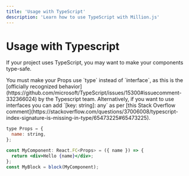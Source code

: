 ```yaml
---
title: 'Usage with TypeScript'
description: 'Learn how to use TypeScript with Million.js'
---
```



# Usage with Typescript

If your project uses TypeScript, you may want to make your components type-safe.

<Callout type="warning">
  You must make your Props use `type` instead of `interface`, as this is the
  [officially recognized
  behavior](https://github.com/microsoft/TypeScript/issues/15300#issuecomment-332366024)
  by the Typescript team. Alternatively, if you want to use interfaces you can
  add `[key: string]: any` as per [this Stack Overflow
  comment](https://stackoverflow.com/questions/37006008/typescript-index-signature-is-missing-in-type/65473225#65473225).
</Callout>

```jsx
type Props = {
  name: string,
};

const MyComponent: React.FC<Props> = ({ name }) => {
  return <div>Hello {name}</div>;
};
const MyBlock = block(MyComponent);
```
